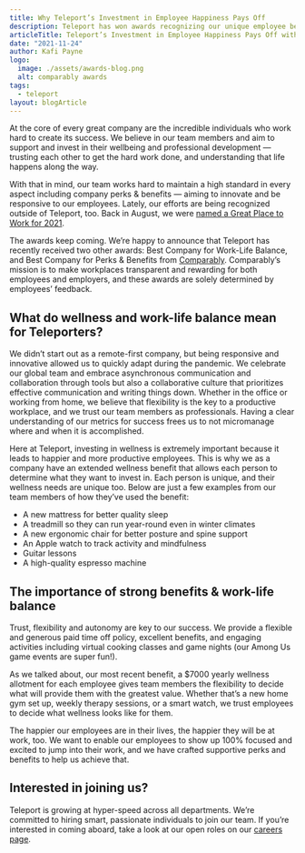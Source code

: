 ```yaml
---
title: Why Teleport’s Investment in Employee Happiness Pays Off
description: Teleport has won awards recognizing our unique employee benefits. Here is why we offer those benefits and why they makes employees happy and productive.
articleTitle: Teleport’s Investment in Employee Happiness Pays Off with Two New Awards
date: "2021-11-24"
author: Kafi Payne
logo:
  image: ./assets/awards-blog.png
  alt: comparably awards
tags:
  - teleport
layout: blogArticle
---
```



At the core of every great company are the incredible individuals who work hard to create its success. We believe in our team members and aim to support and invest in their wellbeing and professional development — trusting each other to get the hard work done, and understanding that life happens along the way.

With that in mind, our team works hard to maintain a high standard in every aspect including company perks & benefits — aiming to innovate and be responsive to our employees. Lately, our efforts are being recognized outside of Teleport, too. Back in August, we were [named a Great Place to Work for 2021](/teleport-a-great-place-to-work/).

The awards keep coming. We’re happy to announce that Teleport has recently received two other awards: Best Company for Work-Life Balance, and Best Company for Perks & Benefits from [Comparably](https://www.comparably.com/about-us). Comparably’s mission is to make workplaces transparent and rewarding for both employees and employers, and these awards are solely determined by employees’ feedback.

## What do wellness and work-life balance mean for Teleporters?

We didn’t start out as a remote-first company, but being responsive and innovative allowed us to quickly adapt during the pandemic. We celebrate our global team and embrace asynchronous communication and collaboration through tools but also a collaborative culture that prioritizes effective communication and writing things down. Whether in the office or working from home, we believe that flexibility is the key to a productive workplace, and we trust our team members as professionals. Having a clear understanding of our metrics for success frees us to not micromanage where and when it is accomplished.

Here at Teleport, investing in wellness is extremely important because it leads to happier and more productive employees. This is why we as a company have an extended wellness benefit that allows each person to determine what they want to invest in. Each person is unique, and their wellness needs are unique too. Below are just a few examples from our team members of how they’ve used the benefit:

- A new mattress for better quality sleep
- A treadmill so they can run year-round even in winter climates
- A new ergonomic chair for better posture and spine support
- An Apple watch to track activity and mindfulness
- Guitar lessons
- A high-quality espresso machine

<EmailSubscribeViolet />

## The importance of strong benefits & work-life balance

Trust, flexibility and autonomy are key to our success. We provide a flexible and generous paid time off policy, excellent benefits, and engaging activities including virtual cooking classes and game nights (our Among Us game events are super fun!).

As we talked about, our most recent benefit, a $7000 yearly wellness allotment for each employee gives team members the flexibility to decide what will provide them with the greatest value. Whether that’s a new home gym set up, weekly therapy sessions, or a smart watch, we trust employees to decide what wellness looks like for them.

The happier our employees are in their lives, the happier they will be at work, too. We want to enable our employees to show up 100% focused and excited to jump into their work, and we have crafted supportive perks and benefits to help us achieve that.

## Interested in joining us?

Teleport is growing at hyper-speed across all departments. We’re committed to hiring smart, passionate individuals to join our team. If you’re interested in coming aboard, take a look at our open roles on our [careers page](/careers/).
